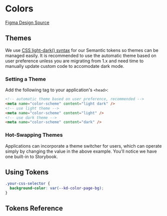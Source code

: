 
<Meta of={ColorStories} />

# Colors

[Figma Design Source](https://www.figma.com/file/5TqtPa7KWfhJbQv6ELnbqf/Foundation?node-id=72%3A17784&mode=dev)

## Themes

We use [CSS light-dark() syntax](https://developer.mozilla.org/en-US/docs/Web/CSS/color_value/light-dark) for our Semantic tokens so themes can be managed easily. It is recommended to use the automatic theme based on user preference unless you are migrating from 1.x and need time to manually update custom code to accomodate dark mode.

### Setting a Theme

Add the following tag to your application's `<head>`:

```html
<!-- automatic theme based on user preference, recommended -->
<meta name="color-scheme" content="light dark" />
<!-- use light theme -->
<meta name="color-scheme" content="light" />
<!-- use dark theme -->
<meta name="color-scheme" content="dark" />
```

### Hot-Swapping Themes

Applications can incorporate a theme switcher for users, which can operate simply by changing the value in the above example. You'll notice we have one built-in to Storybook.

## Using Tokens

```css
.your-css-selector {
  background-color: var(--kd-color-page-bg);
}
```

## Tokens Reference

<Stories />
